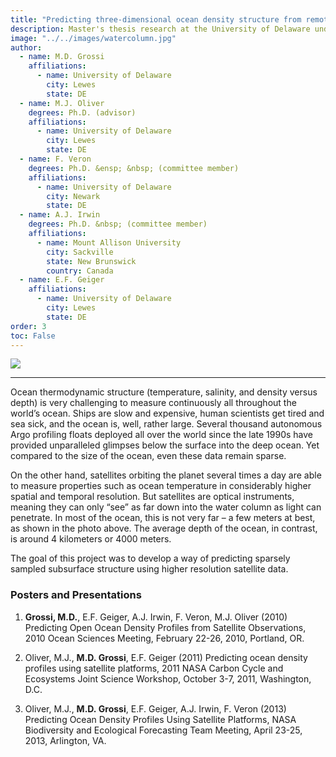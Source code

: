 ```yaml
---
title: "Predicting three-dimensional ocean density structure from remotely sensed surface observations"
description: Master's thesis research at the University of Delaware under the advisory and mentorship of Dr. Matt Oliver <br> 2008-2010
image: "../../images/watercolumn.jpg"
author:
  - name: M.D. Grossi
    affiliations:
      - name: University of Delaware
        city: Lewes
        state: DE
  - name: M.J. Oliver
    degrees: Ph.D. (advisor)
    affiliations:
      - name: University of Delaware
        city: Lewes
        state: DE
  - name: F. Veron
    degrees: Ph.D. &ensp; &nbsp; (committee member)
    affiliations:
      - name: University of Delaware
        city: Newark
        state: DE
  - name: A.J. Irwin
    degrees: Ph.D. &nbsp; (committee member)
    affiliations:
      - name: Mount Allison University
        city: Sackville
        state: New Brunswick
        country: Canada
  - name: E.F. Geiger
    affiliations:
      - name: University of Delaware
        city: Lewes
        state: DE
order: 3
toc: False
---
```


![](../../images/watercolumn.jpg)

***

Ocean thermodynamic structure (temperature, salinity, and density versus depth) is very challenging to measure continuously all throughout the world's ocean. Ships are slow and expensive, human scientists get tired and sea sick, and the ocean is, well, rather large. Several thousand autonomous Argo profiling floats deployed all over the world since the late 1990s have provided unparalleled glimpses below the surface into the deep ocean. Yet compared to the size of the ocean, even these data remain sparse.

On the other hand, satellites orbiting the planet several times a day are able to measure properties such as ocean temperature in considerably higher spatial and temporal resolution. But satellites are optical instruments, meaning they can only "see" as far down into the water column as light can penetrate. In most of the ocean, this is not very far -- a few meters at best, as shown in the photo above. The average depth of the ocean, in contrast, is around 4 kilometers or 4000 meters.

The goal of this project was to develop a way of predicting sparsely sampled subsurface structure using higher resolution satellite data.

### Posters and Presentations

1. **Grossi, M.D.**, E.F. Geiger, A.J. Irwin, F. Veron, M.J. Oliver (2010) Predicting Open Ocean Density Profiles from Satellite Observations, 2010 Ocean Sciences Meeting, February 22-26, 2010, Portland, OR.

2. Oliver, M.J., **M.D. Grossi**, E.F. Geiger (2011) Predicting ocean density profiles using satellite platforms, 2011 NASA Carbon Cycle and Ecosystems Joint Science Workshop, October 3-7, 2011, Washington, D.C.

3. Oliver, M.J., **M.D. Grossi**, E.F. Geiger, A.J. Irwin, F. Veron (2013) Predicting Ocean Density Profiles Using Satellite Platforms, NASA Biodiversity and Ecological Forecasting Team Meeting, April 23-25, 2013, Arlington, VA.